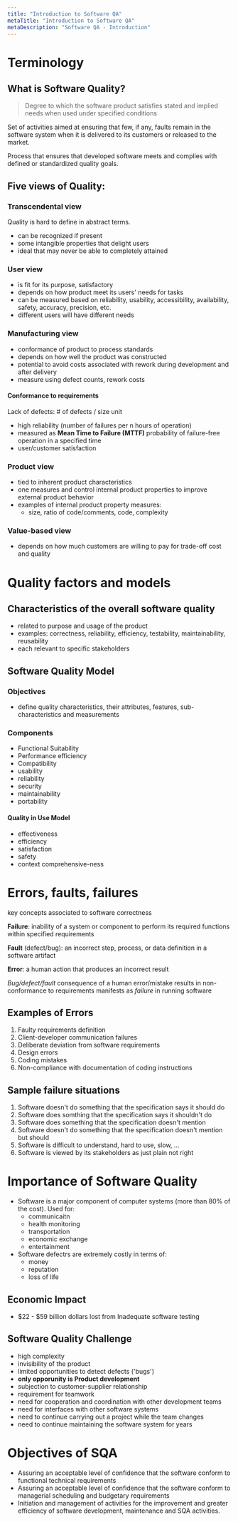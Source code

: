 ```yaml
---
title: "Introduction to Software QA"
metaTitle: "Introduction to Software QA"
metaDescription: "Software QA - Introduction"
---
```


#  Terminology

## What is Software Quality?

> Degree to which the software product satisfies stated and implied needs when used under specified conditions

Set of activities aimed at ensuring that few, if any, faults remain in the software system when it is delivered to its customers or released to the market.

Process that ensures that developed software meets and complies with defined or standardized quality goals.


## Five views of Quality:

### Transcendental view

Quality is hard to define in abstract terms.
- can be recognized if present
- some intangible properties that delight users
- ideal that may never be able to completely attained

### User view

- is fit for its purpose, satisfactory
- depends on how product meet its users' needs for tasks
- can be measured based on reliability, usability, accessibility, availability,
safety, accuracy, precision, etc.
- different users will have different needs

### Manufacturing view

- conformance of product to process standards
- depends on how well the product was constructed
- potential to avoid costs associated with rework during development and after delivery
- measure using defect counts, rework costs

#### Conformance to requirements

Lack of defects: # of defects / size unit
- high reliability (number of failures per n hours of operation)
- measured as **Mean Time to Failure (MTTF)** probability of failure-free operation in a specified time
- user/customer satisfaction

### Product view

- tied to inherent product characteristics
- one measures and control internal product properties to improve external product behavior
- examples of internal product property measures:
  - size, ratio of code/comments, code, complexity

### Value-based view

- depends on how much customers are willing to pay for trade-off cost and quality

# Quality factors and models

## Characteristics of the overall software quality

- related to purpose and usage of the product
- examples: correctness, reliability, efficiency, testability, maintainability, reusability
- each relevant to specific stakeholders

## Software Quality Model

### Objectives

- define quality characteristics, their attributes, features, sub-characteristics and measurements

### Components

- Functional Suitability
- Performance efficiency
- Compatibility
- usability
- reliability
- security
- maintainability
- portability

#### Quality in Use Model

- effectiveness
- efficiency
- satisfaction
- safety
- context comprehensive-ness

# Errors, faults, failures

key concepts associated to software correctness

**Failure**: inability of a system or component to perform its required functions within specified requirements

**Fault** (defect/bug): an incorrect step, process, or data definition in a software artifact

**Error**: a human action that produces an incorrect result

*Bug/defect/fault* consequence of a human error/mistake results in non-conformance to requirements manifests as *failure* in running software

## Examples of Errors
1. Faulty requirements definition
2. Client-developer communication failures
3. Deliberate deviation from software requirements
4. Design errors
5. Coding mistakes
6. Non-compliance with documentation of coding instructions

## Sample failure situations
1. Software doesn't do something that the specification says it should do
2. Software does somthing that the specification says it shouldn't do
3. Software does something that the specification doesn't mention
4. Software doesn't do something that the specification doesn't mention but should
5. Software is difficult to understand, hard to use, slow, ...
6. Software is viewed by its stakeholders as just plain not right

# Importance of Software Quality
- Software is a major component of computer systems (more than 80% of the cost). Used for:
  - communicaitn
  - health monitoring
  - transportation
  - economic exchange
  - entertainment
- Software defectrs are extremely costly in terms of:
  - money
  - reputation
  - loss of life

## Economic Impact
- $22 - $59 billion dollars lost from Inadequate software testing

## Software Quality Challenge
- high complexity
- invisibility of the product
- limited opportunities to detect defects ('bugs')
- **only opporunity is Product development**
- subjection to customer-supplier relationship
- requirement for teamwork
- need for cooperation and coordination with other development teams
- need for interfaces with other software systems
- need to continue carrying out a project while the team changes
- need to continue maintaining the software system for years

# Objectives of SQA
- Assuring an acceptable level of confidence that the software conform to functional technical requirements
- Assuring an acceptable level of confidence that the software conform to managerial scheduling and budgetary requirements
- Initiation and management of activities for the improvement and greater efficiency of software development, maintenance and SQA activities.
